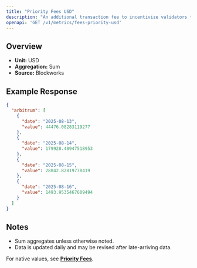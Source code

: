 ```yaml
---
title: "Priority Fees USD"
description: "An additional transaction fee to incentivize validators to prioritize and execute transactions."
openapi: 'GET /v1/metrics/fees-priority-usd'
---
```


## Overview

- **Unit:** USD
- **Aggregation:** Sum
- **Source:** Blockworks

## Example Response

```json
{
  "arbitrum": [
    {
      "date": "2025-08-13",
      "value": 44476.08283119277
    },
    {
      "date": "2025-08-14",
      "value": 179928.48947518953
    },
    {
      "date": "2025-08-15",
      "value": 28842.82819778419
    },
    {
      "date": "2025-08-16",
      "value": 1493.9535467609494
    }
  ]
}
```

## Notes
- Sum aggregates unless otherwise noted.
- Data is updated daily and may be revised after late-arriving data.


<Note>For native values, see **[Priority Fees](./fees-priority)**.</Note>